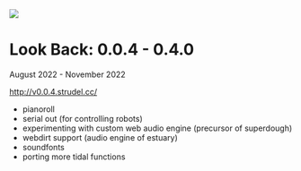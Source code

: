 <img src="/img/v0.0.4.png"  className="max-h-[700px]" />

# Look Back: 0.0.4 - 0.4.0

August 2022 - November 2022


http://v0.0.4.strudel.cc/

- pianoroll
- serial out (for controlling robots)
- experimenting with custom web audio engine (precursor of superdough)
- webdirt support (audio engine of estuary)
- soundfonts
- porting more tidal functions